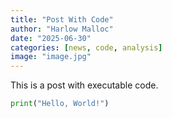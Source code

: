 ```yaml
---
title: "Post With Code"
author: "Harlow Malloc"
date: "2025-06-30"
categories: [news, code, analysis]
image: "image.jpg"
---
```


This is a post with executable code.

```python
print("Hello, World!")
```